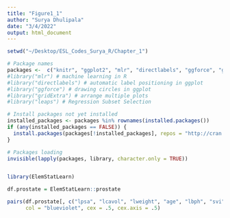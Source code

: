 ```yaml
---
title: "Figure1_1"
author: "Surya Dhulipala"
date: "3/4/2022"
output: html_document
---
```


```r

setwd("~/Desktop/ESL_Codes_Surya_R/Chapter_1")

# Package names
packages <-  c("knitr", "ggplot2", "mlr", "directlabels", "ggforce", "gridExtra", "mvtnorm", "reshape2", "scales", "leaps")
#library("mlr") # machine learning in R
#library("directlabels") # automatic label positioning in ggplot
#library("ggforce") # drawing circles in ggplot
#library("gridExtra") # arrange multiple plots
#library("leaps") # Regression Subset Selection

# Install packages not yet installed
installed_packages <- packages %in% rownames(installed.packages())
if (any(installed_packages == FALSE)) {
  install.packages(packages[!installed_packages], repos = "http://cran.us.r-project.org")
}

# Packages loading
invisible(lapply(packages, library, character.only = TRUE))


library(ElemStatLearn)

```

```r

df.prostate = ElemStatLearn::prostate

pairs(df.prostate[, c("lpsa", "lcavol", "lweight", "age", "lbph", "svi", "lcp", "gleason", "pgg45")],
      col = "blueviolet", cex = .5, cex.axis = .5)
```
